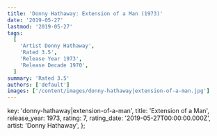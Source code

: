 ```yaml
---
title: 'Donny Hathaway: Extension of a Man (1973)'
date: '2019-05-27'
lastmod: '2019-05-27'
tags:
  [
    'Artist Donny Hathaway',
    'Rated 3.5',
    'Release Year 1973',
    'Release Decade 1970',
  ]
summary: 'Rated 3.5'
authors: ['default']
images: ['/content/images/donny-hathaway|extension-of-a-man.jpg']
---
```


  key: 'donny-hathaway|extension-of-a-man',
  title: 'Extension of a Man',
  release_year: 1973,
  rating: 7,
  rating_date: '2019-05-27T00:00:00.000Z',
  artist: 'Donny Hathaway',
};

<MusicRating data={data} />
